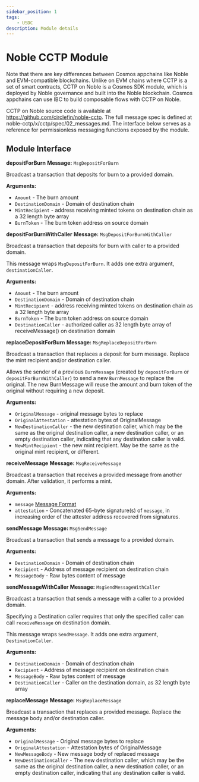 ```yaml
---
sidebar_position: 1
tags: 
    - USDC
description: Module details
---
```


# Noble CCTP Module

Note that there are key differences between Cosmos appchains like Noble and EVM-compatible blockchains. Unlike on EVM chains where CCTP is a set of smart contracts, CCTP on Noble is a Cosmos SDK module, which is deployed by Noble governance and built into the Noble blockchain. Cosmos appchains can use IBC to build composable flows with CCTP on Noble.

CCTP on Noble source code is available at https://github.com/circlefin/noble-cctp. The full message spec is defined at noble-cctp/x/cctp/spec/02_messages.md. The interface below serves as a reference for permissionless messaging functions exposed by the module.

## Module Interface

**depositForBurn**
**Message:** `MsgDepositForBurn`

Broadcast a transaction that deposits for burn to a provided domain.

**Arguments:**

- `Amount` - The burn amount
- `DestinationDomain` - Domain of destination chain
- `MintRecipient` - address receiving minted tokens on destination chain as a 32 length byte array
- `BurnToken` - The burn token address on source domain

**depositForBurnWithCaller**
**Message:** `MsgDepositForBurnWithCaller`

Broadcast a transaction that deposits for burn with caller to a provided domain.

This message wraps `MsgDepositForBurn`. It adds one extra argument, `destinationCaller`.

**Arguments:**

- `Amount` - The burn amount
- `DestinationDomain` - Domain of destination chain
- `MintRecipient` - address receiving minted tokens on destination chain as a 32 length byte array
- `BurnToken` - The burn token address on source domain
- `DestinationCaller` - authorized caller as 32 length byte array of receiveMessage() on destination domain

**replaceDepositForBurn**
**Message:** `MsgReplaceDepositForBurn`

Broadcast a transaction that replaces a deposit for burn message. Replace the mint recipient and/or destination caller.

Allows the sender of a previous `BurnMessage` (created by `depositForBurn` or `depositForBurnWithCaller`) to send a new `BurnMessage` to replace the original. The new BurnMessage will reuse the amount and burn token of the original without requiring a new deposit.

**Arguments:**

- `OriginalMessage` - original message bytes to replace
- `OriginalAttestation` - attestation bytes of OriginalMessage
- `NewDestinationCaller` - the new destination caller, which may be the same as the original destination caller, a new destination caller, or an empty destination caller, indicating that any destination caller is valid.
- `NewMintRecipient` - the new mint recipient. May be the same as the original mint recipient, or different.

**receiveMessage**
**Message:** `MsgReceiveMessage`

Broadcast a transaction that receives a provided message from another domain. After validation, it performs a mint.

**Arguments:**

- `message` [Message Format](https://developers.circle.com/stablecoins/docs/message-format)
- `attestation` - Concatenated 65-byte signature(s) of `message`, in increasing order of the attester address recovered from signatures.

**sendMessage**
**Message:** `MsgSendMessage`

Broadcast a transaction that sends a message to a provided domain.

**Arguments:**

- `DestinationDomain` - Domain of destination chain
- `Recipient` - Address of message recipient on destination chain
- `MessageBody` - Raw bytes content of message

**sendMessageWithCaller**
**Message:** `MsgSendMessageWithCaller`

Broadcast a transaction that sends a message with a caller to a provided domain.

Specifying a Destination caller requires that only the specified caller can call `receiveMessage` on destination domain.

This message wraps `SendMessage`. It adds one extra argument, `DestinationCaller`.

**Arguments:**

- `DestinationDomain` - Domain of destination chain
- `Recipient` - Address of message recipient on destination chain
- `MessageBody` - Raw bytes content of message
- `DestinationCaller` - Caller on the destination domain, as 32 length byte array

**replaceMessage**
**Message:** `MsgReplaceMessage`

Broadcast a transaction that replaces a provided message. Replace the message body and/or destination caller.

**Arguments:**

- `OriginalMessage` - Original message bytes to replace
- `OriginalAttestation` - Attestation bytes of OriginalMessage
- `NewMessageBody` - New message body of replaced message
- `NewDestinationCaller` - The new destination caller, which may be the same as the original destination caller, a new destination caller, or an empty destination caller, indicating that any destination caller is valid.
